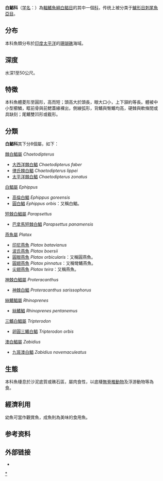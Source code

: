 {{Automatic Taxobox
| image = Platax teira.jpg
| image caption = [[尖翅燕魚|尖翅燕魚]] ''Platax teira''
| taxon= Ephippidae
| authority=[[Bleeker|Bleeker]], 1859
| type genus =[[白鯧屬|白鯧屬]]<br>''Ephippus''
| type genus authority=[[Cuvier|Cuvier]], 1816
| subdivision =
*[[棘白鯧屬|棘白鯧屬]] ''Chaetodipterus''
*[[白鯧屬|白鯧屬]] ''Ephippus''
*[[短棘白鯧屬|短棘白鯧屬]] ''Parapsettus''
*[[燕魚屬|燕魚屬]] ''Platax''
*[[神棘白鯧屬|神棘白鯧屬]] ''Proteracanthus''
*[[絲鰭鯧屬|絲鰭鯧屬]] ''Rhinoprenes''
*[[三鰭白鯧屬|三鰭白鯧屬]] ''Tripterodon''
*[[澳白鯧屬|澳白鯧屬]] ''Zabidius''
}}
'''白鯧科'''（[[学名|学名]]：{{lang|la|Ephippidae}}）為[[輻鰭魚綱|輻鰭魚綱]][[白鲳目|白鲳目]]{{r|deepfin|PLoS}}的其中一個[[科|科]]，传统上被分类于[[鱸形目|鱸形目]][[刺尾魚亞目|刺尾魚亞目]]{{r|FishBase}}。

==分布==
本科魚類分布於[[印度|印度]][[太平洋|太平洋]]的[[珊瑚礁|珊瑚礁]]海域。{{r|FishBase}}

==深度==
水深1至50公尺。{{r|FishBase}}

==特徵==
本科魚體菱形至圓形，高而短；頭高大於頭長，眼大口小，上下頷約等長。體被中小型櫛鱗，眶前骨與前鰓蓋緣裸出，側線弧形，背鰭與臀鰭均高，硬棘與軟條間或具缺刻；尾鰭雙凹形或截形。{{r|FishBase}}

==分類==
'''白鯧科'''其下分8個屬，如下{{r|FishBase}}：
;[[棘白鯧屬|棘白鯧屬]] ''Chaetodipterus''
*[[大西洋棘白鯧|大西洋棘白鯧]] ''Chaetodipterus faber''
*[[律氏棘白鯧|律氏棘白鯧]] ''Chaetodipterus lippei''
*[[太平洋棘白鯧|太平洋棘白鯧]] ''Chaetodipterus zonatus''

;[[白鯧屬|白鯧屬]] ''Ephippus''
*[[高倫白鯧|高倫白鯧]] ''Ephippus goreensis''
*[[圓白鯧|圓白鯧]] ''Ephippus orbis''：又稱白鯧。

;[[短棘白鯧屬|短棘白鯧屬]] ''Parapsettus''
*[[巴拿馬短棘白鯧|巴拿馬短棘白鯧]] ''Parapsettus panamensis''
;[[燕魚屬|燕魚屬]] ''Platax''
*[[印尼燕魚|印尼燕魚]] ''Platax batavianus''
*[[波氏燕魚|波氏燕魚]] ''Platax boersii''
*[[圓眼燕魚|圓眼燕魚]] ''Platax orbicularis''：又稱圓燕魚。
*[[圓翅燕魚|圓翅燕魚]] ''Platax pinnatus''：又稱彎鰭燕魚。
*[[尖翅燕魚|尖翅燕魚]] ''Platax teira''：又稱燕魚。

;[[神棘白鯧屬|神棘白鯧屬]] ''Proteracanthus''
*[[神棘白鯧|神棘白鯧]] ''Proteracanthus sarissophorus''
;[[絲鰭鯧屬|絲鰭鯧屬]] ''Rhinoprenes''
*[[絲鰭鯧|絲鰭鯧]] ''Rhinoprenes pentanemus''
;[[三鰭白鯧屬|三鰭白鯧屬]] ''Tripterodon''
*[[卵圓三鰭白鯧|卵圓三鰭白鯧]] ''Tripterodon orbis''
;[[澳白鯧屬|澳白鯧屬]] ''Zabidius''
*[[九斑澳白鯧|九斑澳白鯧]] ''Zabidius novemaculeatus''
==生態==
本科魚棲息於沙泥底質或礁石區，屬肉食性，以底棲[[無脊椎動物|無脊椎動物]]及浮游動物等為食。

==經濟利用==
幼魚可當作觀賞魚，成魚則為美味的食用魚。

== 参考资料 ==
{{reflist|refs=
<ref name="deepfin">Betancur-R, R., E. Wiley, N. Bailly, M. Miya, G. Lecointre, and G. Ortí. 2014. ''Phylogenetic Classification of Bony Fishes'' --Version 3 ({{cite web |url=http://www.deepfin.org/Classification_v3.htm |title=存档副本 |accessdate=2015-08-09 |deadurl=yes |archiveurl=https://web.archive.org/web/20150814062251/http://deepfin.org/Classification_v3.htm |archivedate=2015-08-14 }}).</ref>
<ref name="PLoS">Betancur-R., R., R.E. Broughton, E.O. Wiley, K. Carpenter, J.A. Lopez, C. Li, N.I. Holcroft, D. Arcila, M. Sanciangco, J. Cureton, F. Zhang, T. Buser, M. Campbell, T. Rowley, J.A. Ballesteros, G. Lu, T. Grande, G. Arratia & G. Ortí. 2013. ''The tree of life and a new classification of bony fishes''. [http://currents.plos.org/treeoflife/article/the-tree-of-life-and-a-new-classification-of-bony-fishes/ PLoS Currents Tree of Life] {{Wayback|url=http://currents.plos.org/treeoflife/article/the-tree-of-life-and-a-new-classification-of-bony-fishes/ |date=20201111231223 }}. 2013 Apr 18.</ref>
<ref name="FishBase">{{FishBase family|family=Ephippidae|month=6|year=2016}}</ref>
}}

==外部链接==
{{维基物种|Ephippidae}}
*{{commonscat-inline|Ephippidae}}
{{Taxonbar|from=Q637670}}

[[Category:白鯧科|*]]